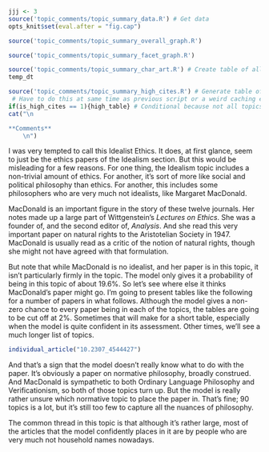 ```r
jjj <- 3
source('topic_comments/topic_summary_data.R') # Get data
opts_knit$set(eval.after = "fig.cap")
```

```r
source('topic_comments/topic_summary_overall_graph.R')
```

```r
source('topic_comments/topic_summary_facet_graph.R')
```

```r
source('topic_comments/topic_summary_char_art.R') # Create table of all articles in topic
temp_dt
```

```r
source('topic_comments/topic_summary_high_cites.R') # Generate table of highly cited articles. 
 # Have to do this at same time as previous script or a weird caching error occurs.
if(is_high_cites == 1){high_table} # Conditional because not all topics have high cites
cat("\n

**Comments**
	\n")
```

I was very tempted to call this Idealist Ethics. It does, at first glance, seem to just be the ethics papers of the Idealism section. But this would be misleading for a few reasons. For one thing, the Idealism topic includes a non-trivial amount of ethics. For another, it's sort of more like social and political philosophy than ethics. For another, this includes some philosophers who are very much not idealists, like Margaret MacDonald.

MacDonald is an important figure in the story of these twelve journals. Her notes made up a large part of Wittgenstein's _Lectures on Ethics_. She was a founder of, and the second editor of, _Analysis_. And she read this very important paper on natural rights to the Aristotelian Society in 1947. MacDonald is usually read as a critic of the notion of natural rights, though she might not have agreed with that formulation.

But note that while MacDonald is no idealist, and her paper is in this topic, it isn't particularly firmly in the topic. The model only gives it a probability of being in this topic of about 19.6%. So let's see where else it thinks MacDonald's paper might go. I'm going to present tables like the following for a number of papers in what follows. Although the model gives a non-zero chance to every paper being in each of the topics, the tables are going to be cut off at 2%. Sometimes that will make for a short table, especially when the model is quite confident in its assessment. Other times, we'll see a much longer list of topics.

```r
individual_article("10.2307_4544427")
```

And that's a sign that the model doesn't really know what to do with the paper. It's obviously a paper on normative philosophy, broadly construed. And MacDonald is sympathetic to both Ordinary Language Philosophy and Verificationism, so both of those topics turn up. But the model is really rather unsure which normative topic to place the paper in. That's fine; 90 topics is a lot, but it's still too few to capture all the nuances of philosophy.

The common thread in this topic is that although it's rather large, most of the articles that the model confidently places in it are by people who are very much not household names nowadays. 